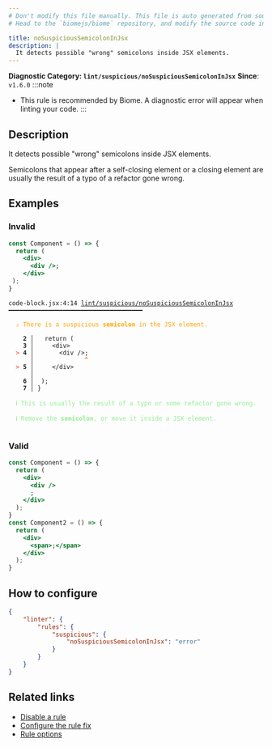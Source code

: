 ```yaml
---
# Don't modify this file manually. This file is auto generated from source, and you will lose your changes next time the website is built.
# Head to the `biomejs/biome` repository, and modify the source code in there.

title: noSuspiciousSemicolonInJsx
description: |
  It detects possible "wrong" semicolons inside JSX elements.
---
```


**Diagnostic Category: `lint/suspicious/noSuspiciousSemicolonInJsx`**
<Tabs>
<TabItem label="JSX and TSX" icon="seti:javascript">
**Since**: `v1.6.0`
:::note
- This rule is recommended by Biome. A diagnostic error will appear when linting your code.
:::

## Description
It detects possible "wrong" semicolons inside JSX elements.

Semicolons that appear after a self-closing element or a closing element are usually the result of a typo of a refactor gone wrong.

## Examples

### Invalid

```jsx
const Component = () => {
  return (
    <div>
      <div />;
    </div>
 );
}
```

<pre class="language-text"><code class="language-text">code-block.jsx:4:14 <a href="https://biomejs.dev/linter/rules/no-suspicious-semicolon-in-jsx">lint/suspicious/noSuspiciousSemicolonInJsx</a> ━━━━━━━━━━━━━━━━━━━━━━━━━━━━━━━━━━━━━<br /><br />  <strong><span style="color: Orange;">⚠</span></strong> <span style="color: Orange;">There is a suspicious </span><span style="color: Orange;"><strong>semicolon</strong></span><span style="color: Orange;"> in the JSX element.</span><br />  <br />    <strong>2 │ </strong>  return (<br />    <strong>3 │ </strong>    &lt;div&gt;<br />  <strong><span style="color: Tomato;">&gt;</span></strong> <strong>4 │ </strong>      &lt;div /&gt;;<br />   <strong>   │ </strong>             <strong><span style="color: Tomato;">^</span></strong><br />  <strong><span style="color: Tomato;">&gt;</span></strong> <strong>5 │ </strong>    &lt;/div&gt;<br />   <strong>   │ </strong>    <br />    <strong>6 │ </strong> );<br />    <strong>7 │ </strong>&#125;<br />  <br />  <strong><span style="color: lightgreen;">ℹ</span></strong> <span style="color: lightgreen;">This is usually the result of a typo or some refactor gone wrong.</span><br />  <br />  <strong><span style="color: lightgreen;">ℹ</span></strong> <span style="color: lightgreen;">Remove the </span><span style="color: lightgreen;"><strong>semicolon</strong></span><span style="color: lightgreen;">, or move it inside a JSX element.</span><br />  <br /></code></pre>

### Valid

```jsx
const Component = () => {
  return (
    <div>
      <div />
      ;
    </div>
  );
}
const Component2 = () => {
  return (
    <div>
      <span>;</span>
    </div>
  );
}
```

## How to configure
```json title="biome.json"
{
	"linter": {
		"rules": {
			"suspicious": {
				"noSuspiciousSemicolonInJsx": "error"
			}
		}
	}
}

```
## Related links

- [Disable a rule](/linter/#disable-a-lint-rule)
- [Configure the rule fix](/linter#configure-the-rule-fix)
- [Rule options](/linter/#rule-options)

</TabItem>
</Tabs>

